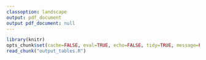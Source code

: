 ```yaml
---
classoption: landscape
output: pdf_document
output pdf_document: null
---
```


```r
library(knitr)
opts_chunk$set(cache=FALSE, eval=TRUE, echo=FALSE, tidy=TRUE, message=FALSE, warning=FALSE, dpi=300, fig.height=10.5, fig.width=10.5)
read_chunk("output_tables.R")
```

```r
```

```r
```
